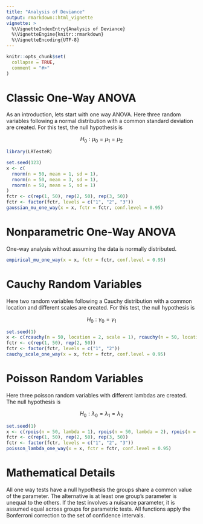 ```yaml
---
title: "Analysis of Deviance"
output: rmarkdown::html_vignette
vignette: >
  %\VignetteIndexEntry{Analysis of Deviance}
  %\VignetteEngine{knitr::rmarkdown}
  %\VignetteEncoding{UTF-8}
---
```


```r
knitr::opts_chunk$set(
  collapse = TRUE,
  comment = "#>"
)
```

# Classic One-Way ANOVA

As an introduction, lets start with one way ANOVA. Here three random variables following a normal distribution with a common standard deviation are created. For this test, the null hypothesis is

$$ H_{0}: \mu_0 = \mu_1 = \mu_2  $$

```r
library(LRTesteR)

set.seed(123)
x <- c(
  rnorm(n = 50, mean = 1, sd = 1),
  rnorm(n = 50, mean = 3, sd = 1),
  rnorm(n = 50, mean = 5, sd = 1)
)
fctr <- c(rep(1, 50), rep(2, 50), rep(3, 50))
fctr <- factor(fctr, levels = c("1", "2", "3"))
gaussian_mu_one_way(x = x, fctr = fctr, conf.level = 0.95)
```
# Nonparametric One-Way ANOVA

One-way analysis without assuming the data is normally distributed.

```r
empirical_mu_one_way(x = x, fctr = fctr, conf.level = 0.95)
```

# Cauchy Random Variables
Here two random variables following a Cauchy distribution with a common location and different scales are created. For this test, the null hypothesis is 

$$ H_{0}: \gamma_0 = \gamma_1  $$

```r
set.seed(1)
x <- c(rcauchy(n = 50, location = 2, scale = 1), rcauchy(n = 50, location = 2, scale = 3))
fctr <- c(rep(1, 50), rep(2, 50))
fctr <- factor(fctr, levels = c("1", "2"))
cauchy_scale_one_way(x = x, fctr = fctr, conf.level = 0.95)
```



# Poisson Random Variables
Here three poisson random variables with different lambdas are created. The null hypothesis is 

$$ H_{0}: \lambda_0 = \lambda_1 = \lambda_2  $$

```r
set.seed(1)
x <- c(rpois(n = 50, lambda = 1), rpois(n = 50, lambda = 2), rpois(n = 50, lambda = 3))
fctr <- c(rep(1, 50), rep(2, 50), rep(3, 50))
fctr <- factor(fctr, levels = c("1", "2", "3"))
poisson_lambda_one_way(x = x, fctr = fctr, conf.level = 0.95)
```

# Mathematical Details

All one way tests have a null hypothesis the groups share a common value of the parameter. The alternative is at least one group's parameter is unequal to the others.  If the test involves a nuisance parameter, it is assumed equal across groups for parametric tests. All functions apply the Bonferroni correction to the set of confidence intervals.
